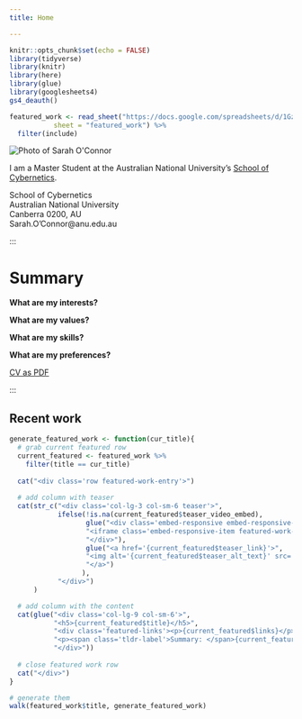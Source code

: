 ```yaml
---
title: Home

---
```


```r
knitr::opts_chunk$set(echo = FALSE)
library(tidyverse)
library(knitr)
library(here)
library(glue)
library(googlesheets4)
gs4_deauth()

featured_work <- read_sheet("https://docs.google.com/spreadsheets/d/1GzYI4p-VgsM7OiYu4HeVhKFWfJvL3KokGT8DzeCHrlI/edit?usp=sharing",
           sheet = "featured_work") %>% 
  filter(include)

```

<!-- personal -->
<div class="row">
:::{.col-lg-3 .col-md-6 .col-sm-12}
<img alt="Photo of Sarah O'Connor" src="/images/headshot_small.jpeg" class="img-fluid featured-work-graphic"/>
:::


:::{.col-lg-6 .col-md-6 .col-sm-6}
I am a Master Student at the Australian National University's [School of Cybernetics](https://3ainstitute.org).

:::

:::{.col-lg-3 .col-md-12 .col-sm-6}
<div class="contact-info">
<p>School of Cybernetics \
Australian National University \
Canberra 0200, AU \
Sarah.O'Connor\@anu.edu.au</p>
<div class="link-wrapper">
<a href="https://github.com/SarahEOConnor" class="git-link"><i class="fa fa-github fa-2x" aria-hidden="true"></i></a>
<a href="https://twitter.com/Sara_Lisabeth" class="twitter-link"><i class="fa fa-twitter fa-2x"></i></a>
</div>
</div>
:::

:::

# Summary

**What are my interests?**

**What are my values?**

**What are my skills?**

**What are my preferences?**


<a class="btn btn-light" href="/pdfs/academic_cv.pdf" role="button"><i class="fa fa-download"></i> CV as PDF</a>

:::

</div>

<!-- featured work -->
<div class="featured-work">
## Recent work
</div>

```r
generate_featured_work <- function(cur_title){
  # grab current featured row
  current_featured <- featured_work %>% 
    filter(title == cur_title)
  
  cat("<div class='row featured-work-entry'>")
  
  # add column with teaser
  cat(str_c("<div class='col-lg-3 col-sm-6 teaser'>",
            ifelse(!is.na(current_featured$teaser_video_embed),
                   glue("<div class='embed-responsive embed-responsive-16by9'>",
                   "<iframe class='embed-responsive-item featured-work-graphic' src='{current_featured$teaser_video_embed}' allowfullscreen></iframe>",
                   "</div>"), 
                   glue("<a href='{current_featured$teaser_link}'>",
                   "<img alt='{current_featured$teaser_alt_text}' src='{current_featured$teaser_image}' class='img-fluid featured-work-graphic'/>",
                   "</a>")
                  ),
            "</div>")
      )

  # add column with the content
  cat(glue("<div class='col-lg-9 col-sm-6'>",
           "<h5>{current_featured$title}</h5>",
           "<div class='featured-links'><p>{current_featured$links}</p></div>",
           "<p><span class='tldr-label'>Summary: </span>{current_featured$tldr}</p>",
           "</div>"))
  
  # close featured work row
  cat("</div>")
}

# generate them
walk(featured_work$title, generate_featured_work)

```
